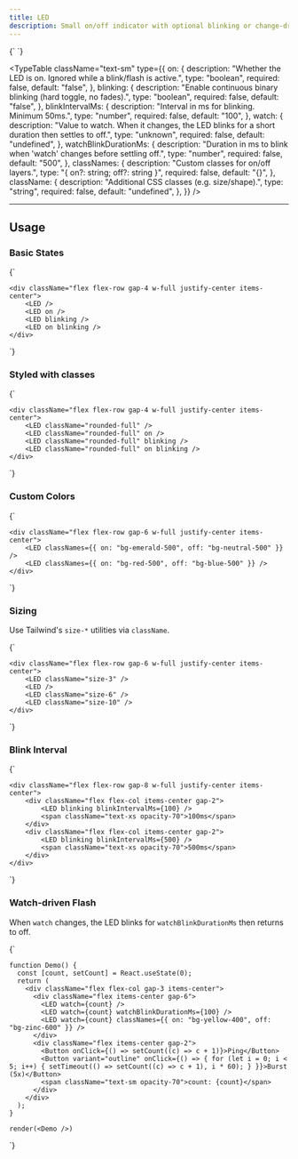 ```yaml
---
title: LED
description: Small on/off indicator with optional blinking or change-driven flash.
---
```


<LiveComponent language="tsx">
{`

  <LED />
`}
</LiveComponent>

<TypeTable
  className="text-sm"
  type={{
    on: {
      description: "Whether the LED is on. Ignored while a blink/flash is active.",
      type: "boolean",
      required: false,
      default: "false",
    },
    blinking: {
      description: "Enable continuous binary blinking (hard toggle, no fades).",
      type: "boolean",
      required: false,
      default: "false",
    },
    blinkIntervalMs: {
      description: "Interval in ms for blinking. Minimum 50ms.",
      type: "number",
      required: false,
      default: "100",
    },
    watch: {
      description: "Value to watch. When it changes, the LED blinks for a short duration then settles to off.",
      type: "unknown",
      required: false,
      default: "undefined",
    },
    watchBlinkDurationMs: {
      description: "Duration in ms to blink when 'watch' changes before settling off.",
      type: "number",
      required: false,
      default: "500",
    },
    classNames: {
      description: "Custom classes for on/off layers.",
      type: "{ on?: string; off?: string }",
      required: false,
      default: "{}",
    },
    className: {
      description: "Additional CSS classes (e.g. size/shape).",
      type: "string",
      required: false,
      default: "undefined",
    },
  }}
/>

---

## Usage

### Basic States

<LiveComponent language="tsx">
{`
    
    <div className="flex flex-row gap-4 w-full justify-center items-center">
        <LED />
        <LED on />
        <LED blinking />
        <LED on blinking />
    </div>
`}
</LiveComponent>

### Styled with classes

<LiveComponent language="tsx">
{`
    
    <div className="flex flex-row gap-4 w-full justify-center items-center">
        <LED className="rounded-full" />
        <LED className="rounded-full" on />
        <LED className="rounded-full" blinking />
        <LED className="rounded-full" on blinking />
    </div>
`}
</LiveComponent>

### Custom Colors

<LiveComponent language="tsx">
{`

    <div className="flex flex-row gap-6 w-full justify-center items-center">
        <LED classNames={{ on: "bg-emerald-500", off: "bg-neutral-500" }} />
        <LED classNames={{ on: "bg-red-500", off: "bg-blue-500" }} />
    </div>
`}
</LiveComponent>

### Sizing

Use Tailwind's `size-*` utilities via `className`.

<LiveComponent language="tsx">
{`

    <div className="flex flex-row gap-6 w-full justify-center items-center">
        <LED className="size-3" />
        <LED />
        <LED className="size-6" />
        <LED className="size-10" />
    </div>
`}
</LiveComponent>

### Blink Interval

<LiveComponent language="tsx">
{`

    <div className="flex flex-row gap-8 w-full justify-center items-center">
        <div className="flex flex-col items-center gap-2">
            <LED blinking blinkIntervalMs={100} />
            <span className="text-xs opacity-70">100ms</span>
        </div>
        <div className="flex flex-col items-center gap-2">
            <LED blinking blinkIntervalMs={500} />
            <span className="text-xs opacity-70">500ms</span>
        </div>
    </div>
`}
</LiveComponent>

### Watch-driven Flash

When `watch` changes, the LED blinks for `watchBlinkDurationMs` then returns to off.

<LiveComponent language="tsx" noInline >
{`

    function Demo() {
      const [count, setCount] = React.useState(0);
      return (
        <div className="flex flex-col gap-3 items-center">
          <div className="flex items-center gap-6">
            <LED watch={count} />
            <LED watch={count} watchBlinkDurationMs={100} />
            <LED watch={count} classNames={{ on: "bg-yellow-400", off: "bg-zinc-600" }} />
          </div>
          <div className="flex items-center gap-2">
            <Button onClick={() => setCount((c) => c + 1)}>Ping</Button>
            <Button variant="outline" onClick={() => { for (let i = 0; i < 5; i++) { setTimeout(() => setCount((c) => c + 1), i * 60); } }}>Burst (5x)</Button>
            <span className="text-sm opacity-70">count: {count}</span>
          </div>
        </div>
      );
    }

    render(<Demo />)
`}
</LiveComponent>


